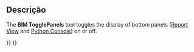 <languages/>

<div lang="en" dir="ltr" class="mw-content-ltr">
{{Docnav
|[[BIM_Preflight|Preflight]]
|[[BIM_Trash|Trash]]
|[[BIM_Workbench|BIM]]
|IconL=BIM_Preflight.svg
|IconR=BIM_Trash.svg
|IconC=Workbench_BIM.svg
}}
</div>

<div lang="en" dir="ltr" class="mw-content-ltr">
{{GuiCommand
|Name=BIM TogglePanels
|MenuLocation=Utils → Toggle Bottom Panels
|Workbenches=[[BIM_Workbench|BIM]]
}}
</div>

<span id="Description"></span>
==Descrição==

<div lang="en" dir="ltr" class="mw-content-ltr">
The '''BIM TogglePanels''' tool toggles the display of bottom panels ([[Report_View|Report View]] and [[Python_Console|Python Console]]) on or off.
</div>


<div lang="en" dir="ltr" class="mw-content-ltr">
{{Docnav
|[[BIM_Preflight|Preflight]]
|[[BIM_Trash|Trash]]
|[[BIM_Workbench|BIM]]
|IconL=BIM_Preflight.svg
|IconR=BIM_Trash.svg
|IconC=Workbench_BIM.svg
}}
</div>

{{BIM_Tools_navi{{#translation:}}}}
{{Userdocnavi{{#translation:}}}}